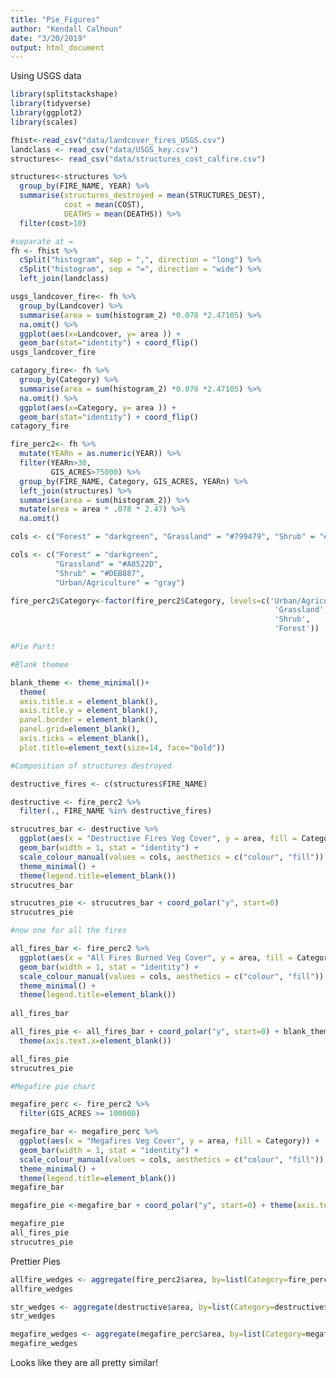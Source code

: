 ```yaml
---
title: "Pie_Figures"
author: "Kendall Calhoun"
date: "3/20/2019"
output: html_document
---
```

Using USGS data

```r
library(splitstackshape)
library(tidyverse)
library(ggplot2)
library(scales)
```

```r
fhist<-read_csv("data/landcover_fires_USGS.csv")
landclass <- read_csv("data/USGS_key.csv")
structures<- read_csv("data/structures_cost_calfire.csv")

structures<-structures %>%
  group_by(FIRE_NAME, YEAR) %>%
  summarise(structures_destroyed = mean(STRUCTURES_DEST),
            cost = mean(COST),
            DEATHS = mean(DEATHS)) %>%
  filter(cost>10)

#separate at =
fh <- fhist %>%
  cSplit("histogram", sep = ",", direction = "long") %>%
  cSplit("histogram", sep = "=", direction = "wide") %>%
  left_join(landclass) 

usgs_landcover_fire<- fh %>%
  group_by(Landcover) %>%
  summarise(area = sum(histogram_2) *0.078 *2.47105) %>%
  na.omit() %>%
  ggplot(aes(x=Landcover, y= area )) +
  geom_bar(stat="identity") + coord_flip()
usgs_landcover_fire

catagory_fire<- fh %>%
  group_by(Category) %>%
  summarise(area = sum(histogram_2) *0.078 *2.47105) %>%
  na.omit() %>%
  ggplot(aes(x=Category, y= area )) +
  geom_bar(stat="identity") + coord_flip()
catagory_fire

fire_perc2<- fh %>%  
  mutate(YEARn = as.numeric(YEAR)) %>%
  filter(YEARn>30,
         GIS_ACRES>75000) %>%
  group_by(FIRE_NAME, Category, GIS_ACRES, YEARn) %>%
  left_join(structures) %>%
  summarise(area = sum(histogram_2)) %>%
  mutate(area = area * .078 * 2.47) %>%
  na.omit() 

cols <- c("Forest" = "darkgreen", "Grassland" = "#799479", "Shrub" = "#DBA901", "Urban/Agriculture" = "gray") 

cols <- c("Forest" = "darkgreen", 
          "Grassland" = "#A0522D", 
          "Shrub" = "#DEB887", 
          "Urban/Agriculture" = "gray") 

fire_perc2$Category<-factor(fire_perc2$Category, levels=c('Urban/Agriculture', 
                                                           'Grassland',
                                                           'Shrub',
                                                           'Forest'))

#Pie Part!

#Blank themee

blank_theme <- theme_minimal()+
  theme(
  axis.title.x = element_blank(),
  axis.title.y = element_blank(),
  panel.border = element_blank(),
  panel.grid=element_blank(),
  axis.ticks = element_blank(),
  plot.title=element_text(size=14, face="bold"))

#Composition of structures destroyed

destructive_fires <- c(structures$FIRE_NAME)

destructive <- fire_perc2 %>%
  filter(., FIRE_NAME %in% destructive_fires)

strucutres_bar <- destructive %>%
  ggplot(aes(x = "Destructive Fires Veg Cover", y = area, fill = Category)) + 
  geom_bar(width = 1, stat = "identity") +
  scale_colour_manual(values = cols, aesthetics = c("colour", "fill")) + 
  theme_minimal() +
  theme(legend.title=element_blank())
strucutres_bar

strucutres_pie <- strucutres_bar + coord_polar("y", start=0)
strucutres_pie

#now one for all the fires

all_fires_bar <- fire_perc2 %>%
  ggplot(aes(x = "All Fires Burned Veg Cover", y = area, fill = Category)) + 
  geom_bar(width = 1, stat = "identity") +
  scale_colour_manual(values = cols, aesthetics = c("colour", "fill")) + 
  theme_minimal() +
  theme(legend.title=element_blank())
          
all_fires_bar

all_fires_pie <- all_fires_bar + coord_polar("y", start=0) + blank_theme + 
  theme(axis.text.x=element_blank())

all_fires_pie
strucutres_pie

#Megafire pie chart

megafire_perc <- fire_perc2 %>%
  filter(GIS_ACRES >= 100000)

megafire_bar <- megafire_perc %>%
  ggplot(aes(x = "Megafires Veg Cover", y = area, fill = Category)) + 
  geom_bar(width = 1, stat = "identity") +
  scale_colour_manual(values = cols, aesthetics = c("colour", "fill")) + 
  theme_minimal() +
  theme(legend.title=element_blank())
megafire_bar

megafire_pie <-megafire_bar + coord_polar("y", start=0) + theme(axis.text.x=element_blank()) + blank_theme

megafire_pie
all_fires_pie
strucutres_pie
```
Prettier Pies

```r
allfire_wedges <- aggregate(fire_perc2$area, by=list(Category=fire_perc2$Category), FUN=sum)
allfire_wedges

str_wedges <- aggregate(destructive$area, by=list(Category=destructive$Category), FUN=sum)
str_wedges

megafire_wedges <- aggregate(megafire_perc$area, by=list(Category=megafire_perc$Category), FUN=sum)
megafire_wedges
```


Looks like they are all pretty similar!